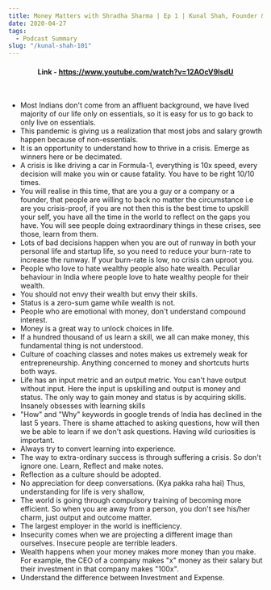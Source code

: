 ```yaml
---
title: Money Matters with Shradha Sharma | Ep 1 | Kunal Shah, Founder & CEO - CRED
date: 2020-04-27
tags:
  - Podcast Summary
slug: "/kunal-shah-101"
---
```


#### **<center>Link - <ins>https://www.youtube.com/watch?v=12AOcV9lsdU</ins></center>**
<br/>

- Most Indians don't come from an affluent background, we have lived majority of our life only on essentials, so it is easy for us to go back to only live on essentials. 
- This pandemic is giving us a realization that most jobs and salary growth happen because of non-essentials.
- It is an opportunity to understand how to thrive in a crisis. Emerge as winners here or be decimated. 
- A crisis is like driving a car in Formula-1, everything is 10x speed, every decision will make you win or cause fatality. You have to be right 10/10 times.
- You will realise in this time, that are you a guy or a company or a founder, that people are willing to back no matter the circumstance i.e are you crisis-proof, if you are not then this is the best time to upskill your self, you have all the time in the world to reflect on the gaps you have. You will see people doing extraordinary things in these crises, see those, learn from them.
- Lots of bad decisions happen when you are out of runway in both your personal life and startup life, so you need to reduce your burn-rate to increase the runway. If your burn-rate is low, no crisis can uproot you.
- People who love to hate wealthy people also hate wealth. Peculiar behaviour in India where people love to hate wealthy people for their wealth.
- You should not envy their wealth but envy their skills.
- Status is a zero-sum game while wealth is not.
- People who are emotional with money, don't understand compound interest.
- Money is a great way to unlock choices in life.
- If a hundred thousand of us learn a skill, we all can make money, this fundamental thing is not understood.
- Culture of coaching classes and notes makes us extremely weak for entrepreneurship. Anything concerned to money and shortcuts hurts both ways. 
- Life has an input metric and an output metric. You can't have output without input. Here the input is upskilling and output is money and status. The only way to gain money and status is by acquiring skills. Insanely obsesses with learning skills
- "How" and "Why" keywords in google trends of India has declined in the last 5 years. There is shame attached to asking questions, how will then we be able to learn if we don't ask questions. Having wild curiosities is important.
- Always try to convert learning into experience.
- The way to extra-ordinary success is through suffering a crisis. So don't ignore one. Learn, Reflect and make notes.
- Reflection as a culture should be adopted.
- No appreciation for deep conversations. (Kya pakka raha hai)
Thus, understanding for life is very shallow, 
- The world is going through compulsory training of becoming more efficient. So when you are away from a person, you don't see his/her charm, just output and outcome matter.
- The largest employer in the world is inefficiency.
- Insecurity comes when we are projecting a different image than ourselves. Insecure people are terrible leaders.
- Wealth happens when your money makes more money than you make. For example, the CEO of a company makes "x" money as their salary but their investment in that company makes "100x".
- Understand the difference between Investment and Expense.